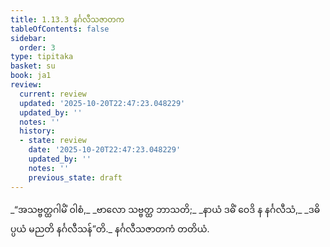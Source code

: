 ```yaml
---
title: 1.13.3 နင်္ဂလီသဇာတက
tableOfContents: false
sidebar:
  order: 3
type: tipitaka
basket: su
book: ja1
review:
  current: review
  updated: '2025-10-20T22:47:23.048229'
  updated_by: ''
  notes: ''
  history:
  - state: review
    date: '2025-10-20T22:47:23.048229'
    updated_by: ''
    notes: ''
    previous_state: draft
---
```



<DynamicBreadcrumb />


<ReviewStatus review={frontmatter.review} showDetails={true} />

<HypothesisAnnotation frontmatter={frontmatter} />

<Division number="123" book="ja1" e="ch" v="22" p="29">

<Paragraph number="273" type="verses" book="ja1">
_“အသဗ္ဗတ္ထဂါမိံ ဝါစံ,_  
_ဗာလော သဗ္ဗတ္ထ ဘာသတိ;_  
_နာယံ ဒဓိံ ဝေဒိ န နင်္ဂလီသံ,_  
_ဒဓိပ္ပယံ မညတိ နင်္ဂလီသန်”တိ._  


</Paragraph>
</Division>

<Paragraph number="274" type="center" book="ja1">
နင်္ဂလီသဇာတကံ တတိယံ.
</Paragraph>